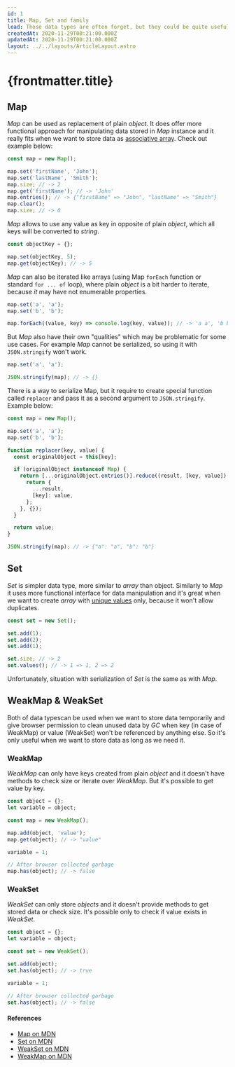 ```yaml
---
id: 1
title: Map, Set and family
lead: Those data types are often forget, but they could be quite useful.
createdAt: 2020-11-29T00:21:00.000Z
updatedAt: 2020-11-29T00:21:00.000Z
layout: ../../layouts/ArticleLayout.astro
---
```


# {frontmatter.title}

## Map

_Map_ can be used as replacement of plain _object_. It does offer more functional approach for manipulating data stored in _Map_ instance and it really fits when we want to store data as <span style="text-decoration: underline;">associative array</span>. Check out example below:

```js
const map = new Map();

map.set('firstName', 'John');
map.set('lastName', 'Smith');
map.size; // -> 2
map.get('firstName'); // -> 'John'
map.entries(); // -> {"firstName" => "John", "lastName" => "Smith"}
map.clear();
map.size; // -> 0
```

_Map_ allows to use any value as key in opposite of plain _object_, which all keys will be converted to _string_.

```js
const objectKey = {};

map.set(objectKey, 5);
map.get(objectKey); // -> 5
```

_Map_ can also be iterated like arrays (using Map `forEach` function or standard `for ... of` loop), where plain _object_ is a bit harder to iterate, because _it_ may have not enumerable properties.

```js
map.set('a', 'a');
map.set('b', 'b');

map.forEach((value, key) => console.log(key, value)); // -> 'a a', 'b b'
```

But _Map_ also have their own "qualities" which may be problematic for some use cases. For example _Map_ cannot be serialized, so using it with `JSON.stringify` won't work.

```js
map.set('a', 'a');

JSON.stringify(map); // -> {}
```

There is a way to serialize Map, but it require to create special function called `replacer` and pass it as a second argument to `JSON.stringify`. Example below:

```js
const map = new Map();

map.set('a', 'a');
map.set('b', 'b');

function replacer(key, value) {
  const originalObject = this[key];

  if (originalObject instanceof Map) {
    return [...originalObject.entries()].reduce((result, [key, value]) => {
      return {
        ...result,
        [key]: value,
      };
    }, {});
  }

  return value;
}

JSON.stringify(map); // -> {"a": "a", "b": "b"}
```

## Set

_Set_ is simpler data type, more similar to _array_ than object. Similarly to _Map_ it uses more functional interface for data manipulation and it's great when we want to create _array_ with <span style="text-decoration: underline;">unique values</span> only, because it won't allow duplicates.

```js
const set = new Set();

set.add(1);
set.add(2);
set.add(1);

set.size; // -> 2
set.values(); // -> 1 => 1, 2 => 2
```

Unfortunately, situation with serialization of _Set_ is the same as with _Map_.

## WeakMap & WeakSet

Both of data typescan be used when we want to store data temporarily and give browser permission to clean unused data by _GC_ when key (in case of WeakMap) or value (WeakSet) won't be referenced by anything else. So it's only useful when we want to store data as long as we need it.

### WeakMap

_WeakMap_ can only have keys created from plain _object_ and it doesn't have methods to check size or iterate over _WeakMap_. But it's possible to get value by key.

```js
const object = {};
let variable = object;

const map = new WeakMap();

map.add(object, 'value');
map.get(object); // -> "value"

variable = 1;

// After browser collected garbage
map.has(object); // -> false
```

### WeakSet

_WeakSet_ can only store _objects_ and it doesn't provide methods to get stored data or check size. It's possible only to check if value exists in _WeakSet_.

```js
const object = {};
let variable = object;

const set = new WeakSet();

set.add(object);
set.has(object); // -> true

variable = 1;

// After browser collected garbage
set.has(object); // -> false
```

#### References

- [Map on MDN](https://developer.mozilla.org/en-US/docs/Web/JavaScript/Reference/Global_Objects/Map)
- [Set on MDN](https://developer.mozilla.org/en-US/docs/Web/JavaScript/Reference/Global_Objects/Set)
- [WeakSet on MDN](https://developer.mozilla.org/en-US/docs/Web/JavaScript/Reference/Global_Objects/WeakSet)
- [WeakMap on MDN](https://developer.mozilla.org/en-US/docs/Web/JavaScript/Reference/Global_Objects/WeakMap)
